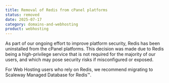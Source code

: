 ```yaml
---
title: Removal of Redis from cPanel platforms
status: removed
date: 2025-07-17
category: domains-and-webhosting
product: webhosting
---
```


As part of our ongoing effort to improve platform security, Redis has been uninstalled from the cPanel platforms. This decision was made due to Redis being a high-privilege service that is not required for the majority of our users, and which may pose security risks if misconfigured or exposed.

For Web Hosting users who rely on Redis, we recommend migrating to Scaleway Managed Database for Redis™.

